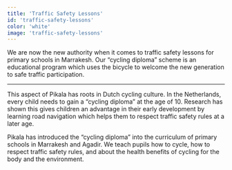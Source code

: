 ```yaml
---
title: 'Traffic Safety Lessons'
id: 'traffic-safety-lessons'
color: 'white'
image: 'traffic-safety-lessons'
---
```


We are now the new authority when it comes to traffic safety lessons for primary schools in Marrakesh.
Our “cycling diploma” scheme is an educational program which uses the bicycle
to welcome the new generation to safe traffic participation.

---

This aspect of Pikala has roots in Dutch cycling culture. In the Netherlands, every child needs to gain
a “cycling diploma” at the age of 10. Research has shown this gives children an advantage in their early development
by learning road navigation which helps them to respect traffic safety rules at a later age.

Pikala has introduced the “cycling diploma” into the curriculum
of primary schools in Marrakesh and Agadir. We teach pupils how to cycle,
how to respect traffic safety rules, and about the health benefits of cycling for the body and the environment.
